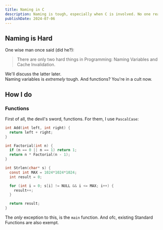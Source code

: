 ```yaml
---
title: Naming in C
description: Naming is tough, especially when C is involved. No one reaches any conclusion, so here's mine.
publishDate: 2024-07-06
---
```


## Naming is Hard

One wise man once said (did he?):

> There are only two hard things in Programming: Naming Variables and Cache Invalidation.

We'll discuss the latter later.  
Naming variables is _extremely_ tough. And functions? You're in a cult now.

## How I do

### Functions

First of all, the devil's sword, functions. For them, I use `PascalCase`:

```c title="pascalcased_fn.c"
int Add(int left, int right) {
  return left + right;
}

int Factorial(int n) {
  if (n == 0 || n == 1) return 1;
  return n * Factorial(n - 1);
}

int Strlen(char* s) {
  const int MAX = 1024*1024*1024;
  int result = 0;

  for (int i = 0; s[i] != NULL && i <= MAX; i++) {
    result++;
  }

  return result;
}
```

The _only_ exception to this, is the `main` function. And ofc, existing Standard Functions are also exempt.

